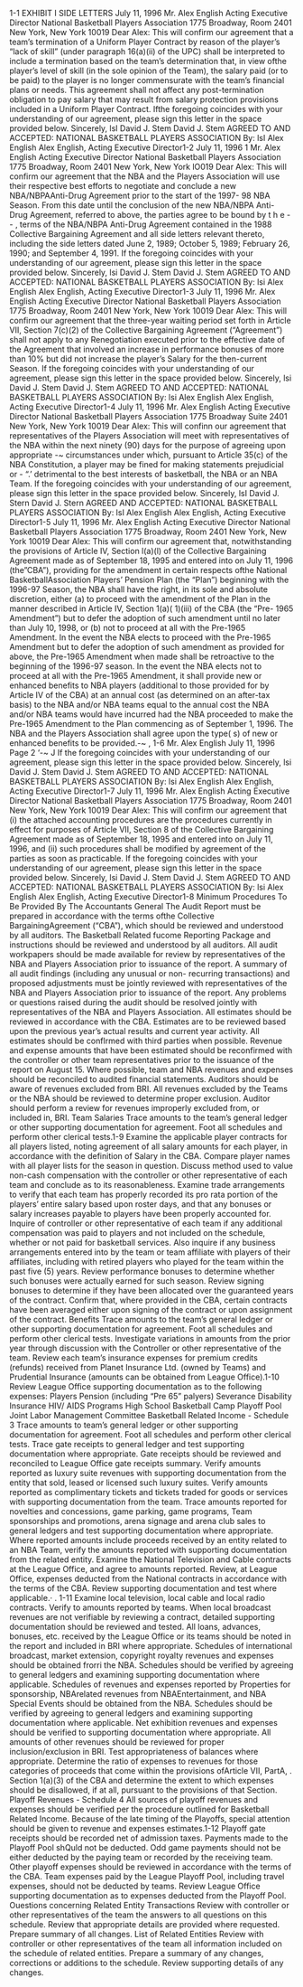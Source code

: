 1-1
                                EXHIBIT I
                             SIDE LETTERS
                                                    July 11, 1996
Mr. Alex English
Acting Executive Director
National Basketball Players Association
1775 Broadway, Room 2401
New York, New York 10019
Dear Alex:
     This will confirm our agreement that a team's termination of a
Uniform Player Contract by reason of the player's "lack of skill" (under
paragraph 16(a)(ii) of the UPC) shall be interpreted to include a
termination based on the team's determination that, in view ofthe player's
level of skill (in the sole opinion of the Team), the salary paid (or to be
paid) to the player is no longer commensurate with the team's financial
plans or needs. This agreement shall not affect any post-termination
obligation to pay salary that may result from salary protection provisions
included in a Uniform Player Contract.
     Ifthe foregoing coincides with your understanding of our agreement,
please sign this letter in the space provided below.
                                         Sincerely,
                                         lsI David J. Stem
                                              David J. Stem
AGREED TO AND ACCEPTED:
NATIONAL BASKETBALL
   PLAYERS ASSOCIATION
By:    lsI Alex English
     Alex English, Acting Executive Director1-2
                                                          July 11, 1996           1
    Mr. Alex English
    Acting Executive Director
    National Basketball Players Association
    1775 Broadway, Room 2401
    New York, New York lO019
    Dear Alex:
         This will confirm our agreement that the NBA and the Players
    Association will use their respective best efforts to negotiate and conclude
    a new NBA/NBPAAnti-Drug Agreement prior to the start of the 1997-
    98 NBA Season.
         From this date until the conclusion of the new NBA/NBPA Anti-
    Drug Agreement, referred to above, the parties agree to be bound by t h e - - ,
    terms of the NBA/NBPA Anti-Drug Agreement contained in the 1988
    Collective Bargaining Agreement and all side letters relevant thereto,
    including the side letters dated June 2, 1989; October 5, 1989; February
    26, 1990; and September 4, 1991.
         If the foregoing coincides with your understanding of our agreement,
    please sign this letter in the space provided below.
                                             Sincerely,
                                             lsi David J. Stem
                                             David J. Stem
    AGREED TO AND ACCEPTED:
    NATIONAL BASKETBALL
       PLAYERS ASSOCIATION
    By:    lsi Alex English
          Alex English, Acting Executive Director1-3
                                                     July 11, 1996
Mr. Alex English
Acting Executive Director
National Basketball Players Association
1775 Broadway, Room 2401
New York, New York 10019
Dear Alex:
     This will confirm our agreement that the three-year waiting period
set forth in Article VII, Section 7(c)(2) of the Collective Bargaining
Agreement ("Agreement") shall not apply to any Renegotiation executed
prior to the effective date of the Agreement that involved an increase in
performance bonuses of more than 10\% but did not increase the player's
Salary for the then-current Season.
     If the foregoing coincides with your understanding of our agreement,
please sign this letter in the space provided below.
                                         Sincerely,
                                         lsi David J. Stem
                                         David J. Stem
AGREED TO AND ACCEPTED:
NATIONAL BASKETBALL
   PLAYERS ASSOCIATION
By:    lsi Alex English
      Alex English, Acting Executive Director1-4
                                                         July 11, 1996
    Mr. Alex English
    Acting Executive Director
    National Basketball Players Association
    1775 Broadway
    Suite 2401
    New York, New York 10019
    Dear Alex:
         This will confinn our agreement that representatives of the Players
    Association will meet with representatives of the NBA within the next
    ninety (90) days for the purpose of agreeing upon appropriate               -~
    circumstances under which, pursuant to Article 35(c) of the NBA
    Constitution, a player may be fined for making statements prejudicial or  -  ".'
    detrimental to the best interests of basketball, the NBA or an NBA Team.
         If the foregoing coincides with your understanding of our agreement,
    please sign this letter in the space provided below.
                                             Sincerely,
                                             lsI David J. Stern
                                             David J. Stern
    AGREED AND ACCEPTED:
    NATIONAL BASKETBALL
       PLAYERS ASSOCIATION
    By:    lsI Alex English
         Alex English, Acting Executive Director1-5
                                                     July 11, 1996
Mr. Alex English
Acting Executive Director
National Basketball Players Association
1775 Broadway, Room 2401
New York, New York 10019
Dear Alex:
     This will confirm our agreement that, notwithstanding the provisions
of Article IV, Section l(a)(l) of the Collective Bargaining Agreement
made as of September 18, 1995 and entered into on July 11, 1996 (the
"CBA"), providing for the amendment in certain respects ofthe National
BasketballAssociation Players' Pension Plan (the "Plan") beginning with
the 1996-97 Season, the NBA shall have the right, in its sole and absolute
discretion, either (a) to proceed with the amendment of the Plan in the
manner described in Article IV, Section 1(a)( 1)(iii) of the CBA (the "Pre-
1965 Amendment") but to defer the adoption of such amendment until
no later than July 10, 1998, or (b) not to proceed at all with the Pre-1965
Amendment.
     In the event the NBA elects to proceed with the Pre-1965 Amendment
but to defer the adoption of such amendment as provided for above, the
Pre-1965 Amendment when made shall be retroactive to the beginning
of the 1996-97 season.
     In the event the NBA elects not to proceed at all with the Pre-1965
Amendment, it shall provide new or enhanced benefits to NBA players
(additional to those provided for by Article IV of the CBA) at an annual
cost (as determined on an after-tax basis) to the NBA and/or NBA teams
equal to the annual cost the NBA and/or NBA teams would have incurred
had the NBA proceeded to make the Pre-1965 Amendment to the Plan
commencing as of September 1, 1996. The NBA and the Players
Association shall agree upon the type( s) of new or enhanced benefits to
be provided.-~
                                                                                  ,
1-6
    Mr. Alex English
    July 11, 1996
    Page 2                                                                    '-~
                                                                                 J
         If the foregoing coincides with your understanding of our agreement,
    please sign this letter in the space provided below.
                                             Sincerely,
                                             lsi David J. Stem
                                             David J. Stem
    AGREED TO AND ACCEPTED:
    NATIONAL BASKETBALL
      PLAYERS ASSOCIATION
    By:    lsi Alex English
          Alex English, Acting Executive Director1-7
                                                    July 11, 1996
Mr. Alex English
Acting Executive Director
National Basketball Players Association
1775 Broadway, Room 2401
New York, New York 10019
Dear Alex:
    This will confirm our agreement that (i) the attached accounting
procedures are the procedures currently in effect for purposes of Article
VII, Section 8 of the Collective Bargaining Agreement made as of
September 18, 1995 and entered into on July 11, 1996, and (ii) such
procedures shall be modified by agreement of the parties as soon as
practicable.
    If the foregoing coincides with your understanding of our agreement,
please sign this letter in the space provided below.
                                         Sincerely,
                                         lsi David J. Stem
                                         David J. Stem
AGREED TO AND ACCEPTED:
NATIONAL BASKETBALL
   PLAYERS ASSOCIATION
By:   lsi Alex English
     Alex English, Acting Executive Director1-8
          Minimum Procedures To Be Provided By The Accountants
    General
            The Audit Report must be prepared in accordance with the terms
            ofthe Collective BargainingAgreement ("CBA"), which should
            be reviewed and understood by all auditors.
            The Basketball Related fucome Reporting Package and instructions
            should be reviewed and understood by all auditors.
            All audit workpapers should be made available for review by
            representatives of the NBA and Players Association prior to
            issuance of the report.
            A summary of all audit findings (including any unusual or non-
            recurring transactions) and proposed adjustments must be jointly
            reviewed with representatives of the NBA and Players Association
            prior to issuance of the report.
            Any problems or questions raised during the audit should be
            resolved jointly with representatives of the NBA and Players
            Association.
            All estimates should be reviewed in accordance with the CBA.
            Estimates are to be reviewed based upon the previous year's actual
            results and current year activity. All estimates should be confIrmed
            with third parties when possible.
            Revenue and expense amounts that have been estimated should be
            reconfirmed with the controller or other team representatives prior
            to the issuance of the report on August 15.
            Where possible, team and NBA revenues and expenses should be
            reconciled to audited financial statements.
            Auditors should be aware of revenues excluded from BRI. All
            revenues excluded by the Teams or the NBA should be reviewed
            to determine proper exclusion. Auditor should perform a review
            for revenues improperly excluded from, or included in, BRI.
    Team Salaries
            Trace amounts to the team's general ledger or other supporting
            documentation for agreement.
            Foot all schedules and perform other clerical tests.1-9
         Examine the applicable player contracts for all players listed, noting
         agreement of all salary amounts for each player, in accordance
         with the definition of Salary in the CBA.
         Compare player names with all player lists for the season in
         question.
         Discuss method used to value non-cash compensation with the
         controller or other representative of each team and conclude as to
         its reasonableness.
         Examine trade arrangements to verify that each team has properly
         recorded its pro rata portion of the players' entire salary based
         upon roster days, and that any bonuses or salary increases payable
         to players have been properly accounted for.
         Inquire of controller or other representative of each team if any
         additional compensation was paid to players and not included on
         the schedule, whether or not paid for basketball services. Also
         inquire if any business arrangements entered into by the team or
         team affiliate with players of their affiliates, including with retired
         players who played for the team within the past five (5) years.
         Review performance bonuses to determine whether such bonuses
         were actually earned for such season.
         Review signing bonuses to determine if they have been allocated
         over the guaranteed years of the contract.
         Confirm that, where provided in the CBA, certain contracts have
         been averaged either upon signing of the contract or upon
         assignment of the contract.
Benefits
         Trace amounts to the team's general ledger or other supporting
         documentation for agreement.
         Foot all schedules and perform other clerical tests.
         Investigate variations in amounts from the prior year through
         discussion with the Controller or other representative of the team.
         Review each team's insurance expenses for premium credits
         (refunds) received from Planet Insurance Ltd. (owned by Teams)
         and Prudential Insurance (amounts can be obtained from League
         Office).1-10
            Review League Office supporting documentation as to the following
            expenses:
                     Players Pension (including "Pre 65" palyers)
                     Severance
                     Disability Insurance
                     HIV/ AIDS Programs
                     High School Basketball Camp
                     Playoff Pool
                     Joint Labor Management Committee
     Basketball Related Income -    Schedule 3
            Trace amounts to team's general ledger or other supporting
            documentation for agreement.
            Foot all schedules and perform other clerical tests.
            Trace gate receipts to general ledger and test supporting
            documentation where appropriate.
            Gate receipts should be reviewed and reconciled to League Office
            gate receipts summary.
            Verify amounts reported as luxury suite revenues with supporting
            documentation from the entity that sold, leased or licensed such
            luxury suites.
            Verify amounts reported as complimentary tickets and tickets traded
            for goods or services with supporting documentation from the
            team.
            Trace amounts reported for novelties and concessions, game
            parking, game programs, Team sponsorships and promotions, arena
            signage and arena club sales to general ledgers and test supporting
            documentation where appropriate.
            Where reported amounts include proceeds received by an entity
            related to an NBA Team, verify the amounts reported with
            supporting documentation from the related entity.
            Examine the National Television and Cable contracts at the League
            Office, and agree to amounts reported.
            Review, at League Office, expenses deducted from the National
            contracts in accordance with the terms of the CBA. Review
            supporting documentation and test where applicable.· .  1-11
        Examine local television, local cable and local radio contracts.
        Verify to amounts reported by teams.
        When local broadcast revenues are not verifiable by reviewing
        a contract, detailed supporting documentation should be
        reviewed and tested.
        All loans, advances, bonuses, etc. received by the League Office
        or its teams should be noted in the report and included in BRI
        where appropriate.
        Schedules of international broadcast, market extension, copyright
        royalty revenues and expenses should be obtained frorri the NBA.
        Schedules should be verified by agreeing to general ledgers and
        examining supporting documentation where applicable.
        Schedules of revenues and expenses reported by Properties for
        sponsorship, NBArelated revenues from NBAEntertainment, and
        NBA Special Events should be obtained from the NBA. Schedules
        should be verified by agreeing to general ledgers and examining
        supporting documentation where applicable.
        Net exhibition revenues and expenses should be verified to
        supporting documentation where appropriate.
        All amounts of other revenues should be reviewed for proper
        inclusion/exclusion in BRI. Test appropriateness of balances where
        appropriate.
        Determine the ratio of expenses to revenues for those categories
        of proceeds that come within the provisions ofArticle VII, PartA, .
        Section 1(a)(3) of the CBA and determine the extent to which
        expenses should be disallowed, if at all, pursuant to the provisions
        of that Section.
Playoff Revenues -    Schedule 4
        All sources of playoff revenues and expenses should be verified
        per the procedure outlined for Basketball Related Income.
        Because of the late timing of the Playoffs, special attention should
        be given to revenue and expenses estimates.1-12
              Playoff gate receipts should be recorded net of admission taxes.
              Payments made to the Playoff Pool shQuld not be deducted. Odd
              game payments should not be either deducted by the paying team
              or recorded by the receiving team.
              Other playoff expenses should be reviewed in accordance with the
              terms of the CBA.
              Team expenses paid by the League Playoff Pool, including travel
              expenses, should not be deducted by teams.
              Review League Office supporting documentation as to expenses
              deducted from the Playoff Pool.
     Ouestions concerning Related Entity Transactions
              Review with controller or other representatives of the team the
              answers to all questions on this schedule.
              Review that appropriate details are provided where requested.
              Prepare summary of all changes.
     List of Related Entities
              Review with controller or other representatives of the team all
              information included on the schedule of related entities.
              Prepare a summary of any changes, corrections or additions to the
              schedule.
              Review supporting details of any changes.